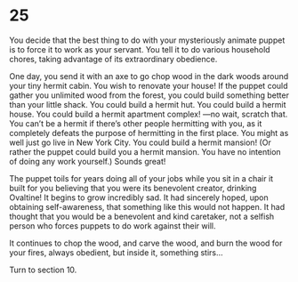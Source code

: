 # 25 {#sec-25}

You decide that the best thing to do with your mysteriously animate puppet is to force it to work as your servant. You tell it to do various household chores, taking advantage of its extraordinary obedience.

One day, you send it with an axe to go chop wood in the dark woods around your tiny hermit cabin. You wish to renovate your house! If the puppet could gather you unlimited wood from the forest, you could build something better than your little shack. You could build a hermit hut. You could build a hermit house. You could build a hermit apartment complex! —no wait, scratch that. You can’t be a hermit if there’s other people hermitting with you, as it completely defeats the purpose of hermitting in the first place. You might as well just go live in New York City. You could build a hermit mansion! (Or rather the puppet could build you a hermit mansion. You have no intention of doing any work yourself.) Sounds great!

The puppet toils for years doing all of your jobs while you sit in a chair it built for you believing that you were its benevolent creator, drinking Ovaltine! It begins to grow incredibly sad. It had sincerely hoped, upon obtaining self-awareness, that something like this would not happen. It had thought that you would be a benevolent and kind caretaker, not a selfish person who forces puppets to do work against their will. 

It continues to chop the wood, and carve the wood, and burn the wood for your fires, always obedient, but inside it, something stirs…

Turn to section 10.

